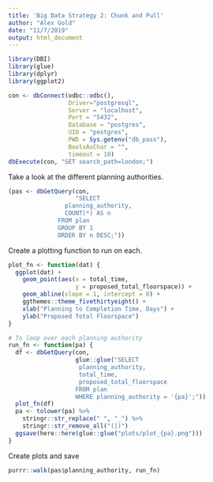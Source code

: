 ```yaml
---
title: 'Big Data Strategy 2: Chunk and Pull'
author: "Alex Gold"
date: "11/7/2019"
output: html_document
---
```

```r
library(DBI)
library(glue)
library(dplyr)
library(ggplot2)
```

```r
con <- dbConnect(odbc::odbc(), 
                 Driver="postgresql", 
                 Server = "localhost", 
                 Port = "5432", 
                 Database = "postgres", 
                 UID = "postgres", 
                 PWD = Sys.getenv("db_pass"), 
                 BoolsAsChar = "", 
                 timeout = 10)
dbExecute(con, "SET search_path=london;")
```

Take a look at the different planning authorities.
```r
(pas <- dbGetQuery(con, 
                   "SELECT 
                planning_authority, 
                COUNT(*) AS n
              FROM plan 
              GROUP BY 1
              ORDER BY n DESC;"))
```

Create a plotting function to run on each.
```r
plot_fn <- function(dat) {
  ggplot(dat) +
    geom_point(aes(x = total_time, 
                   y = proposed_total_floorspace)) +
    geom_abline(slope = 1, intercept = 0) +
    ggthemes::theme_fivethirtyeight() +
    xlab("Planning to Completion Time, Days") +
    ylab("Proposed Total Floorspace")
}

# To loop over each planning authority
run_fn <- function(pa) {
  df <- dbGetQuery(con, 
                   glue::glue("SELECT 
                    planning_authority, 
                    total_time, 
                    proposed_total_floorspace 
                   FROM plan
                   WHERE planning_authority = '{pa}';"))
  plot_fn(df)
  pa <- tolower(pa) %>% 
    stringr::str_replace(" ", "_") %>%
    stringr::str_remove_all("(|)")
  ggsave(here::here(glue::glue("plots/plot_{pa}.png")))
}
```

Create plots and save
```r
purrr::walk(pas$planning_authority, run_fn)
```


